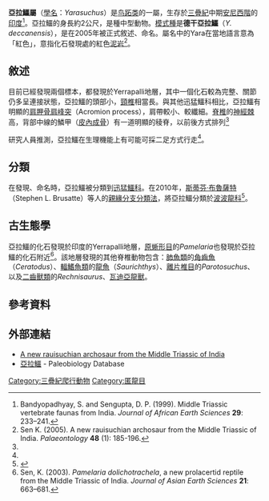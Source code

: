 {{Automatic taxobox
| name = 亞拉鱷屬
| fossil_range = [[三疊紀|三疊紀]]中期，{{fossil_range|244.9|242}}
| image = Yarasuchus.jpg
| image_width = 250px
| taxon = Yarasuchus
| authority= Sen, 2005
| type_species = '''德干亞拉鱷<br>''Yarasuchus deccanensis'''''
| type_species_authority = Sen, 2005 
}}

'''亞拉鱷屬'''（[[學名|學名]]：''Yarasuchus''）是[[鸟跖类|鸟跖类]]的一屬，生存於[[三疊紀|三疊紀]]中期[[安尼西階|安尼西階]]的[[印度|印度]]<ref name=BS99>Bandyopadhyay, S. and Sengupta, D. P. (1999). Middle Triassic vertebrate faunas from India. ''Journal of African Earth Sciences'' '''29''': 233–241.</ref>。亞拉鱷的身長約2公尺，是種中型動物。[[模式種|模式種]]是'''德干亞拉鱷'''（''Y. deccanensis''），是在2005年被正式敘述、命名。屬名中的Yara在當地語言意為「紅色」，意指化石發現處的紅色[[泥岩|泥岩]]<ref name="Sen, 2005">Sen K. (2005). A new rauisuchian archosaur from the Middle Triassic of India. ''Palaeontology'' '''48''' (1): 185-196.</ref>。

==敘述==
目前已經發現兩個標本，都發現於Yerrapalli地層，其中一個化石較為完整、關節仍多呈連接狀態，亞拉鱷的頭部小，[[頸椎|頸椎]]相當長。與其他迅猛鱷科相比，亞拉鱷有明顯的[[肩胛骨|肩胛骨]][[肩峰突|肩峰突]]（Acromion process），肩帶較小、較纖細。[[脊椎|脊椎]]的[[神經棘|神經棘]]高，背部中線的鱗甲（[[皮內成骨|皮內成骨]]）有一道明顯的稜脊，以前後方式排列<ref name="Sen, 2005"/>

研究人員推測，亞拉鱷在生理機能上有可能可採二足方式行走<ref name="Sen, 2005"/>。

==分類==
在發現、命名時，亞拉鱷被分類到[[迅猛鱷科|迅猛鱷科]]。在2010年，[[斯蒂芬·布魯薩特|斯蒂芬·布魯薩特]]（Stephen L. Brusatte）等人的[[親緣分支分類法|親緣分支分類法]]，將亞拉鱷分類於[[波波龍科|波波龍科]]<ref name=Betal10>{{cite journal |last=Brusatte |first=S.L. |coauthors=Benton, M.J.; Desojo, J.B.; and Langer, M.C. |year=2010 |title=The higher-level phylogeny of Archosauria (Tetrapoda: Diapsida) |journal=Journal of Systematic Palaeontology |volume=8 |issue=1 |pages=3–47 |doi=10.1080/14772010903537732 |url=http://www.informaworld.com/smpp/section?content=a919837956&fulltext=713240928 |access-date=2012-03-22 |archive-date=2020-03-31 |archive-url=https://web.archive.org/web/20200331190644/http://www.informaworld.com/smpp/section?content=a919837956&fulltext=713240928 |dead-url=no }}</ref>。

==古生態學==
亞拉鱷的化石發現於印度的Yerrapalli地層，[[原蜥形目|原蜥形目]]的''Pamelaria''也發現於亞拉鱷的化石附近<ref name="SK03">Sen, K. (2003). ''Pamelaria dolichotrachela'', a new prolacertid reptile from the Middle Triassic of India. ''Journal of Asian Earth Sciences'' '''21''': 663–681.</ref>。該地層發現的其他脊椎動物包含：[[肺魚類|肺魚類]]的[[角齒魚|角齒魚]]（''Ceratodus''）、[[輻鰭魚類|輻鰭魚類]]的[[龍魚|龍魚]]（''Saurichthys''）、[[離片椎目|離片椎目]]的''Parotosuchus''、以及[[二齒獸類|二齒獸類]]的''Rechnisaurus''、[[瓦迪亞龍獸|瓦迪亞龍獸]]。

==參考資料==
<div class="references-small">
<references></references>
</div>

==外部連結==
*[http://www3.interscience.wiley.com/journal/118647739/abstract?CRETRY=1&SRETRY=0 A new rauisuchian archosaur from the Middle Triassic of India]{{Dead link|date=2019年5月 |bot=InternetArchiveBot |fix-attempted=yes }}
*[http://paleodb.org/cgi-bin/bridge.pl?action=checkTaxonInfo&taxon_no=148342&is_real_user=1 亞拉鱷] {{Wayback|url=http://paleodb.org/cgi-bin/bridge.pl?action=checkTaxonInfo&taxon_no=148342&is_real_user=1 |date=20121013192050 }} - Paleobiology Database
{{主龍形下綱|A.}}
{{Taxonbar|from=Q28647753}}

[[Category:三疊紀爬行動物|Category:三疊紀爬行動物]]
[[Category:匿龍目|Category:匿龍目]]